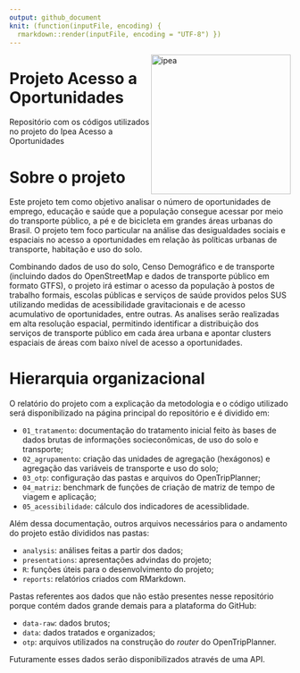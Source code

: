 ```yaml
---
output: github_document
knit: (function(inputFile, encoding) {
  rmarkdown::render(inputFile, encoding = "UTF-8") })
---
```


<img align="right" src="figure/ipea.jpg" alt="ipea" width="250"> 

# Projeto Acesso a Oportunidades

Repositório com os códigos utilizados no projeto do Ipea Acesso a Oportunidades

# Sobre o projeto

Este projeto tem como objetivo analisar o número de oportunidades de emprego, educação e saúde que a população consegue acessar por meio do transporte público, a pé e de bicicleta em grandes áreas urbanas do Brasil. O projeto tem foco particular na análise das desigualdades sociais e espaciais no acesso a oportunidades em relação às políticas urbanas de transporte, habitação e uso do solo.

Combinando dados de uso do solo, Censo Demográfico e de transporte (incluindo dados do OpenStreetMap e dados de transporte público em formato GTFS), o projeto irá estimar o acesso da população à postos de trabalho formais, escolas públicas e serviços de saúde providos pelos SUS utilizando medidas de acessibilidade gravitacionais e de acesso acumulativo de oportunidades, entre outras. As analises serão realizadas em alta resolução espacial, permitindo identificar a distribuição dos serviços de transporte público em cada área urbana e apontar clusters espaciais de áreas com baixo nível de acesso a oportunidades. 

# Hierarquia organizacional

O relatório do projeto com a explicação da metodologia e o código utilizado será disponibilizado na página principal do repositório e é dividido em:

- ``01_tratamento``: documentação do tratamento inicial feito às bases de dados brutas de informações socieconômicas, de uso do solo e transporte;
- ``02_agrupamento``: criação das unidades de agregação (hexágonos) e agregação das variáveis de transporte e uso do solo;
- ``03_otp``: configuração das pastas e arquivos do OpenTripPlanner;
- ``04_matriz``: benchmark de funções de criação de matriz de tempo de viagem e aplicação;
- ``05_acessibilidade``: cálculo dos indicadores de acessiblidade.

Além dessa documentação, outros arquivos necessários para o andamento do projeto estão divididos nas pastas:

- ``analysis``: análises feitas a partir dos dados;
- ``presentations``: apresentações advindas do projeto;
- ``R``: funções úteis para o desenvolvimento do projeto;
- ``reports``: relatórios criados com RMarkdown.

Pastas referentes aos dados que não estão presentes nesse repositório porque contém dados grande demais para a plataforma do GitHub:

- ``data-raw``: dados brutos;
- ``data``: dados tratados e organizados;
- ``otp``: arquivos utilizados na construção do _router_ do OpenTripPlanner.

Futuramente esses dados serão disponibilizados através de uma API.